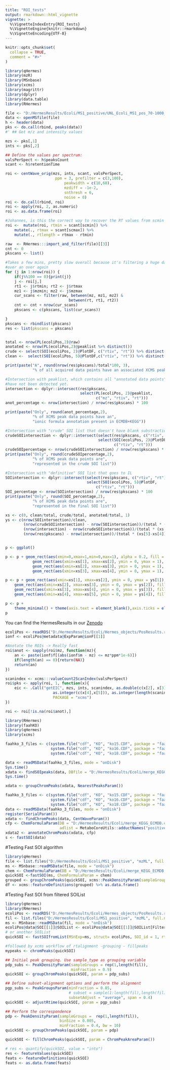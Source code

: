 ---
title: "ROI_tests"
output: rmarkdown::html_vignette
vignette: >
  %\VignetteIndexEntry{ROI_tests}
  %\VignetteEngine{knitr::rmarkdown}
  %\VignetteEncoding{UTF-8}
---

```{r, include = FALSE}
knitr::opts_chunk$set(
  collapse = TRUE,
  comment = "#>"
)
```

```{r setup}
library(qHermes)
library(mzR)
library(MSnbase)
library(xcms)
library(magrittr)
library(dplyr)
library(data.table)
library(RHermes)
```

```{r Testing the modified ROI-generating function}
file <- "D:/HermesResults/Ecoli/MS1_positive/UNL_Ecoli_MS1_pos_70-1000_01.mzML"
data <- openMSfile(file)
h <- header(data)
pks <- do.call(rbind, peaks(data))
#' ## Get m/z and intensity values

mzs <- pks[,1]
ints <- pks[,2]

## Define the values per spectrum:
valsPerSpect <- h$peaksCount
scant <- h$retentionTime

roi <- centWave_orig(mzs, ints, scant, valsPerSpect,
                      ppm = 3, prefilter = c(3,100),
                          peakwidth = c(10,60),
                          mzdiff = -1e-2,
                          snthresh = 6,
                          noise = 0)
roi <- do.call(rbind, roi)
roi <- apply(roi, 2, as.numeric)
roi <- as.data.frame(roi)

#Johannes, is this the correct way to recover the RT values from scmin and scmax?
roi <-  mutate(roi, rtmin = scant[scmin]) %>%
    mutate(., rtmax = scant[scmax]) %>%
    mutate(., rtlength = rtmax - rtmin)
```



```{r Calculating SOI-ROI overlap (Figure 2 of preprint)}
raw  <- RHermes:::import_and_filter(file)[[3]]
cnt <- 0
pkscans <- list()

#Takes a few mins, pretty slow overall because it's filtering a huge dataframe
#over an over again
for (j in 1:nrow(roi)) {
    if(j%%100 == 0){print(j)}
    j <- roi[j,]
    rt1 <- j$rtmin; rt2 <- j$rtmax
    mz1 <- j$mzmin; mz2 <- j$mzmax
    cur_scans <- filter(raw, between(mz, mz1, mz2) &
                            between(rt, rt1, rt2))
    cnt <- cnt + nrow(cur_scans)
    pkscans <- c(pkscans, list(cur_scans))

}
pkscans <- rbindlist(pkscans)
res <- list(pkscans = pkscans)


total <- nrow(PL(ecoliPos,2)@raw)
anotated <- nrow(PL(ecoliPos,2)@peaklist %>% distinct())
crude <- select(SOI(ecoliPos, 2)@PlotDF, c("rtiv", "rt")) %>% distinct() %>% nrow()
clean <-  select(SOI(ecoliPos, 5)@PlotDF,c("rtiv", "rt")) %>% distinct() %>% nrow()

print(paste("A", round(nrow(res$pkscans)/total*100, 3),
            "% of all acquired data points have an associated XCMS peak"))

#Intersection with peaklist, which contains all "annotated data points" but where SOI
#have not been detected yet.
intersection <- dplyr::intersect(res$pkscans,
                                 select(PL(ecoliPos, 2)@peaklist,
                                        c("mz", "rtiv", "rt")))
anot_percentage <- nrow(intersection) / nrow(res$pkscans) * 100

print(paste("Only", round(anot_percentage,2),
            "% of XCMS peak data points have an",
            "ionic formula annotation present in ECMDB+KEGG"))

#Intersection with "crude" SOI list that doesn't have blank substraction, refining, etc.
crudeSOIintersection <- dplyr::intersect(select(res$pkscans, c("rtiv", "rt")),
                                         select(SOI(ecoliPos, 2)@PlotDF,
                                                c("rtiv", "rt")))
crudeSOIpercentage <- nrow(crudeSOIintersection) / nrow(res$pkscans) * 100
print(paste("Only", round(crudeSOIpercentage,2),
            "% of XCMS peak data points are",
            "represented in the crude SOI list"))

#Intersection with "definitive" SOI list that goes to IL
SOIintersection <- dplyr::intersect(select(res$pkscans, c("rtiv", "rt")),
                                    select(SOI(ecoliPos, 5)@PlotDF,
                                        c("rtiv", "rt")))
SOI_percentage <- nrow(SOIintersection) / nrow(res$pkscans) * 100
print(paste("Only", round(SOI_percentage,2),
            "% of XCMS peak data points are",
            "represented in the final SOI list"))

xs <- c(0, clean/total, crude/total, anotated/total, 1)
ys <- c(nrow(SOIintersection)/clean,
        (nrow(crudeSOIintersection) - nrow(SOIintersection))/(total * (xs[3]-xs[2])),
        (nrow(intersection) - nrow(crudeSOIintersection))/(total * (xs[4]-xs[3])),
        (nrow(res$pkscans) - nrow(intersection))/(total * (xs[5]-xs[4])))


p <- ggplot() 

p <- p + geom_rect(aes(xmin=0,xmax=1,min=0,max=1), alpha = 0.2, fill = "grey90") +
            geom_rect(aes(xmin=xs[1], xmax=xs[2], ymin = 0, ymax = 1), fill = "darkred", alpha = 0.5) +
            geom_rect(aes(xmin=xs[2], xmax=xs[3], ymin = 0, ymax = 1), fill = "red", alpha = 0.5) +
            geom_rect(aes(xmin=xs[3], xmax=xs[4], ymin = 0, ymax = 1), fill = "pink", alpha = 0.5)

p <- p + geom_rect(aes(xmin=xs[1], xmax=xs[2], ymin = 0, ymax = ys[1]), fill = "blue", alpha = 0.3) +
    geom_rect(aes(xmin=xs[2], xmax=xs[3], ymin = 0, ymax = ys[2]), fill = "blue", alpha = 0.3) +
    geom_rect(aes(xmin=xs[3], xmax=xs[4], ymin = 0, ymax = ys[3]), fill = "blue", alpha = 0.3) +
    geom_rect(aes(xmin=xs[4], xmax=xs[5], ymin = 0, ymax = ys[4]), fill = "blue", alpha = 0.3)

p <- p +
    theme_minimal() + theme(axis.text = element_blank(),axis.ticks = element_blank(), panel.grid = element_blank())
p
```

You can find the HermesResults in our
[Zenodo](https://zenodo.org/record/4581662) 

```{r Annotating the ROIs}
ecoliPos <- readRDS("D:/HermesResults/Ecoli/Hermes_objects/PosResults.rds")
ionf <- ecoliPos@metadata@ExpParam@ionF[[1]]

#Anotate the ROIs -> Really fast
roi$anot <- sapply(roi$mz, function(mz){
    an <- paste(ionf$f[(abs(ionf$m - mz) <= mz*ppm*1e-6)])
    if(length(an) == 0){return(NA)}
    return(an)
})

scanindex <- xcms:::valueCount2ScanIndex(valsPerSpect)
roi$pks <- apply(roi, 1, function(x){
    eic <- .Call("getEIC", mzs, ints, scanindex, as.double(c(x[2], x[3])),
                     as.integer(c(x[4],x[5])), as.integer(length(scanindex)),
                     PACKAGE = "xcms") 
})

roi <- roi[!is.na(roi$anot),]
```

```{r faahKO_test}
library(RHermes)
library(faahKO)
library(qHermes)
library(xcms)

faahko_3_files <- c(system.file("cdf", "KO", "ko15.CDF", package = "faahKO"),
                    system.file("cdf", "KO", "ko16.CDF", package = "faahKO"),
                    system.file("cdf", "KO", "ko18.CDF", package = "faahKO"))

data <- readMSData(faahko_3_files, mode = "onDisk")
Sys.time()
xdata <- findSOIpeaks(data, DBfile = "D:/HermesResults/Ecoli/merge_KEGG_ECMDB.csv")
Sys.time()

xdata <- groupChromPeaks(xdata, NearestPeaksParam())
```

```{r}
faahko_3_files <- c(system.file("cdf", "KO", "ko15.CDF", package = "faahKO"),
                    system.file("cdf", "KO", "ko16.CDF", package = "faahKO"),
                    system.file("cdf", "KO", "ko18.CDF", package = "faahKO"))
data <- readMSData(faahko_3_files, mode = "onDisk")
register(SerialParam())
xdata <- findChromPeaks(data, CentWaveParam())
cfp <- ChemFormulaParam(DB = "D:/HermesResults/Ecoli/merge_KEGG_ECMDB.csv",
                        adlist = MetaboCoreUtils::adductNames("positive"))
xdata2 <- annotateChromPeaks(xdata, cfp)
s <- fastSOI(data)

```



#Testing Fast SOI algorithm

```{r}
library(qHermes)
file <- list.files("D:/HermesResults/Ecoli/MS1_positive", "mzML", full.names = T)
ms <- MSnbase::readMSData(file, mode = "onDisk")
chem <- ChemFormulaParam(DB = "D:/HermesResults/Ecoli/merge_KEGG_ECMDB.csv", ppm = 3)
quickSOI <-fastSOI(ms, ChemFormulaParam = chem)
grouped <- groupChromPeaks(quickSOI, xcms::PeakDensityParam(sampleGroups = c(1,1,1,1,2,2,3,3,3,3), binSize = 0.005, bw = 1))
df <- xcms::featureDefinitions(grouped) %>% as.data.frame()
```

#Testing Fast SOI from filtered SOIList

```{r}
library(qHermes)
library(RHermes)
ecoliPos <- readRDS("D:/HermesResults/Ecoli/Hermes_objects/PosResults.rds")
fil <- list.files("D:/HermesResults/Ecoli/MS1_positive", "mzML", full.names = T)
ms <- MSnbase::readMSData(fil, mode = "onDisk")
ecoliPos@data@SOI[[1]]@SOIList <- ecoliPos@data@SOI[[1]]@SOIList[FilterSOIListIndexes,]
# or another SOIList
quickSOI <- fastSOIfromList(MSnExp=ms, struct= ecoliPos, SOI_id = 1, rtwin=10)

#followed by xcms workflow of rtalignment -grouping - fillpeaks
mypeaks <- chromPeaks(quickSOI)

## Initial peak grouping. Use sample_type as grouping variable
pdp_subs <- PeakDensityParam(sampleGroups = rep(1,length(fil)),
                             minFraction = 0.9)
quickSOI <- groupChromPeaks(quickSOI, param = pdp_subs)

## Define subset-alignment options and perform the alignment
pgp_subs <- PeakGroupsParam(minFraction = 0.85,
                            # subset = sample(1:length(fil),length(fil)/2),
                            subsetAdjust = "average", span = 0.4)
quickSOI <- adjustRtime(quickSOI, param = pgp_subs)

## Perform the correspondence
pdp <- PeakDensityParam(sampleGroups =  rep(1,length(fil)),
                        binSize = 0.005,
                        minFraction = 0.4, bw = 10)
quickSOI <- groupChromPeaks(quickSOI, param = pdp)

quickSOI <- fillChromPeaks(quickSOI, param = ChromPeakAreaParam())

# res <- quantify(quickSOI, value = "into")
res <- featureValues(quickSOI)
feats <- featureDefinitions(quickSOI)
feats <- as.data.frame(feats)
```
